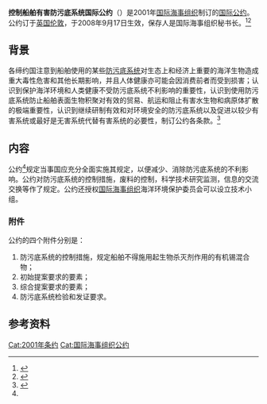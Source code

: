 {{Infobox treaty
|name=控制船舶有害防污底系统国际公约
|date_signed=2001年10月5日
|date_effective=2008年9月17日
|location_signed={{GBR}}[[伦敦|伦敦]]
|depositor=[[国际海事组织|国际海事组织]]秘书长
|languages=阿拉伯文、中文、英文、<br>法文、俄文、西班牙文
|parties=91（截至2021年3月2日）<ref>{{Cite web|title=Status Of Treaties|url=https://wwwcdn.imo.org/localresources/en/About/Conventions/StatusOfConventions/StatusOfTreaties.pdf|publisher=wwwcdn.imo.org|language=en|accessdate=2020-03-18|archive-date=2021-09-29|archive-url=https://web.archive.org/web/20210929230708/https://wwwcdn.imo.org/localresources/en/About/Conventions/StatusOfConventions/StatusOfTreaties.pdf|dead-url=no}}</ref>
}}
'''控制船舶有害防污底系统国际公约'''（{{lang-en|International Convention on the Control of Harmful Anti-fouling Systems on Ships}}）是2001年[[国际海事组织|国际海事组织]]制订的[[国际公约|国际公约]]。公约订于[[英国|英国]][[伦敦|伦敦]]，于2008年9月17日生效，保存人是国际海事组织秘书长。<ref>{{Cite web|title=International Convention on the Control of Harmful Anti-fouling Systems on Ships|url=https://www.imo.org/en/About/Conventions/Pages/International-Convention-on-the-Control-of-Harmful-Anti-fouling-Systems-on-Ships-(AFS).aspx|accessdate=2021-01-17|publisher=www.imo.org|language=en|archive-date=2021-07-06|archive-url=https://web.archive.org/web/20210706060106/https://www.imo.org/en/About/Conventions/Pages/International-Convention-on-the-Control-of-Harmful-Anti-fouling-Systems-on-Ships-%28AFS%29.aspx|dead-url=no}}</ref><ref>{{Cite web|title=控制船舶有害防污底系统国际公约|url=http://treaty.mfa.gov.cn/Treaty/web/detail1.jsp?objid=1531876083129|accessdate=2021-01-17|publisher=treaty.mfa.gov.cn|language=zh-hans|archive-date=2021-10-14|archive-url=https://web.archive.org/web/20211014043831/http://treaty.mfa.gov.cn/Treaty/web/detail1.jsp?objid=1531876083129|dead-url=no}}</ref>

== 背景 ==
各缔约国注意到船舶使用的某些[[防污底系统|防污底系统]]对生态上和经济上重要的海洋生物造成重大毒性危害和其他长期影响，并且人体健康亦可能会因消费前者而受到损害；认识到保护海洋环境和人类健康不受防污底系统不利影响的重要性，认识到使用防污底系统防止船舶表面生物积聚对有效的贸易、航运和阻止有害水生物和病原体扩散的极端重要性，认识到继续研制有效和对环境安全的防污底系统以及促进以较少有害系统或最好是无害系统代替有害系统的必要性，制订公约各条款。<ref name=":0">{{Cite web|title=控制船舶有害防污底系统国际公约-文本|url=http://treaty.mfa.gov.cn/tykfiles/20180718/1531876083129.pdf|accessdate=2021-01-15|publisher=treaty.mfa.gov.cn|language=zh-hans|archive-date=2021-01-22|archive-url=https://web.archive.org/web/20210122045811/http://treaty.mfa.gov.cn/tykfiles/20180718/1531876083129.pdf|dead-url=no}}</ref>

== 内容 ==
公约<ref name=":0"/>规定当事国应充分全面实施其规定，以便减少、消除防污底系统的不利影响。公约对防污底系统的控制措施，废料的控制，科学技术研究监测，信息的交流交换等作了规定。公约还授权[[国际海事组织|国际海事组织]]海洋环境保护委员会可以设立技术小组。
=== 附件 ===
公约的四个附件分别是：
# 防污底系统的控制措施，规定船舶不得施用起生物杀灭剂作用的有机锡混合物；
# 初始提案要求的要素；
# 综合提案要求的要素；
# 防污底系统检验和发证要求。

== 参考资料 ==
{{reflist}}
{{国际海事组织公约}}
[[Cat:2001年条约|Cat:2001年条约]]
[[Cat:国际海事组织公约|Cat:国际海事组织公约]]